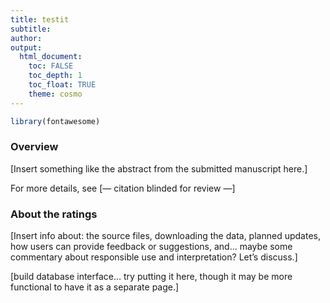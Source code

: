 ```yaml
---
title: testit
subtitle: 
author: 
output: 
  html_document:
    toc: FALSE
    toc_depth: 1
    toc_float: TRUE
    theme: cosmo
---
```


```r
library(fontawesome)
```

### Overview

[Insert something like the abstract from the submitted manuscript here.]

For more details, see [--- citation blinded for review ---]
<!-- 
<font size="2">Hughes, B. T., Srivastava, S., Leszko, M., & Condon, D. M. (under review). Occupational Prestige: The Psychosocial Indicator of Socioeconomic Status. *Journal TBD*.</font>
-->

### About the ratings

[Insert info about: the source files, downloading the data, planned updates, how users can provide feedback or suggestions, and... maybe some commentary about responsible use and interpretation? Let's discuss.]

[build database interface... try putting it here, though it may be more functional to have it as a separate page.]